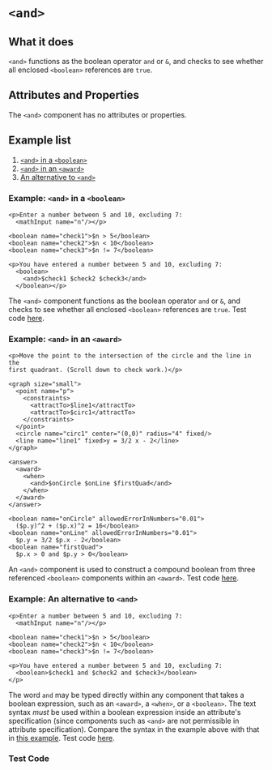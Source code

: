 
# `<and>`

## What it does
`<and>` functions as the boolean operator `and` or `&`, and checks to see whether all enclosed `<boolean>` references are `true`.

## Attributes and Properties
The `<and>` component has no attributes or properties.

## Example list
1. [`<and>` in a `<boolean>`](#boolean-ex)
2. [`<and>` in an `<award>`](#award-ex)
3. [An alternative to `<and>`](#alternative-ex)

<a id="boolean-ex"></a>
### Example: `<and>` in a `<boolean>`
```doenet {10}
<p>Enter a number between 5 and 10, excluding 7:
  <mathInput name="n"/></p>
      
<boolean name="check1">$n > 5</boolean>
<boolean name="check2">$n < 10</boolean>
<boolean name="check3">$n != 7</boolean>
      
<p>You have entered a number between 5 and 10, excluding 7:
  <boolean>
    <and>$check1 $check2 $check3</and>
  </boolean></p>
```

The `<and>` component functions as the boolean operator `and` or `&`, and checks to see whether all enclosed `<boolean>` references are `true`. Test code [here](#test-code).

<a id="award-ex"></a>
### Example: `<and>` in an `<award>`
```doenet {18}
<p>Move the point to the intersection of the circle and the line in the 
first quadrant. (Scroll down to check work.)</p>
      
<graph size="small">
  <point name="p">
    <constraints>
      <attractTo>$line1</attractTo>
      <attractTo>$circ1</attractTo>
    </constraints>
  </point>
  <circle name="circ1" center="(0,0)" radius="4" fixed/>
  <line name="line1" fixed>y = 3/2 x - 2</line>
</graph>

<answer>
  <award>
    <when>
      <and>$onCircle $onLine $firstQuad</and>
    </when>
  </award>
</answer>

<boolean name="onCircle" allowedErrorInNumbers="0.01">
  ($p.y)^2 + ($p.x)^2 = 16</boolean>
<boolean name="onLine" allowedErrorInNumbers="0.01">
  $p.y = 3/2 $p.x - 2</boolean>
<boolean name="firstQuad">
  $p.x > 0 and $p.y > 0</boolean>
```

An `<and>` component is used to construct a compound boolean from three referenced `<boolean>` components within an `<award>`. Test code [here](#test-code).


<a id="alternative-ex"></a>
### Example: An alternative to `<and>`
```doenet {9}
<p>Enter a number between 5 and 10, excluding 7:
  <mathInput name="n"/></p>
      
<boolean name="check1">$n > 5</boolean>
<boolean name="check2">$n < 10</boolean>
<boolean name="check3">$n != 7</boolean>
      
<p>You have entered a number between 5 and 10, excluding 7:
  <boolean>$check1 and $check2 and $check3</boolean>
</p>
```
The word `and` may be typed directly within any component that takes a boolean expression, such as an `<award>`, a `<when>`, or a `<boolean>`. The text syntax *must* be used within a boolean expression inside an attribute's specification (since components such as `<and>` are not permissible in attribute specification). Compare the syntax in the example above with that in [this example](#boolean-ex). Test code [here](#test-code).

<a id="test-code"></a>
### Test Code
```doenet-editor

```